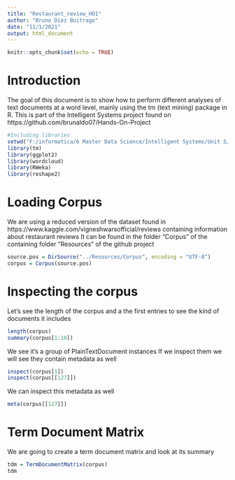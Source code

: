 ```yaml
---
title: "Restaurant_review_HO1"
author: "Bruno Díez Buitrago"
date: "11/1/2021"
output: html_document
---
```


```r
knitr::opts_chunk$set(echo = TRUE)
```


# Introduction

The goal of this document is to show how to perform different analyses of text documents at a word level, mainly using the tm (text mining) package in R.
This is part of the Intelligent Systems project found on https://github.com/brunaldo07/Hands-On-Project

```r
#Including libraries
setwd("F:/informatica/6 Master Data Science/Intelligent Systems/Unit 5/Hands-On-Project/Hands On 1")
library(tm)
library(ggplot2)
library(wordcloud)
library(RWeka)
library(reshape2)
```


# Loading Corpus

We are using a reduced version of the dataset found in https://www.kaggle.com/vigneshwarsofficial/reviews  containing information about restaurant reviews
It can be found in the folder "Corpus" of the containing folder "Resources" of the github project

```r
source.pos = DirSource("../Resources/Corpus", encoding = "UTF-8")
corpus = Corpus(source.pos)
```


# Inspecting the corpus


Let's see the length of the corpus and a the first entries to see the kind of documents it includes

```r
length(corpus)
summary(corpus[1:10])

```
We see it's a group of PlainTextDocument instances
If we inspect them we will see they contain metadata as well

```r
inspect(corpus[1])
inspect(corpus[[127]])
```
We can inspect this metadata as well

```r
meta(corpus[[127]])

```



# Term Document Matrix
We are going to create a term document matrix and look at its summary
```r
tdm = TermDocumentMatrix(corpus)
tdm
```

